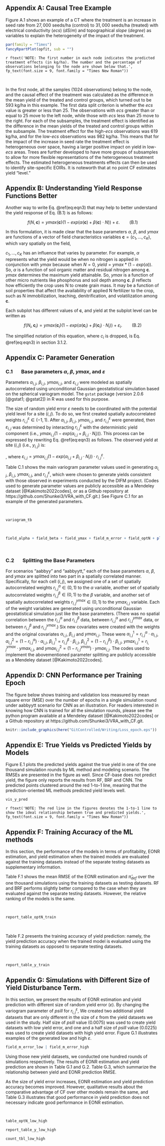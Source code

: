 <!-- NOTE: Erase the extra Figure, Table and section numbers manually-->

## Appendix A: Causal Tree Example {-}
Figure A.1 shows an example of a CT where the treatment is an increase in seed rate from $27,000$ seeds/ha (control) to $31,000$ seeds/ha (treated) with electrical conductivity ($\textit{ecs}$) ($dS/m$) and topographical $\textit{slope}$ ($degree$) as variables to explain the heterogeneity of the impact of the treatment.  

```r
par(family = "Times")
fancyRpartPlot(opfit, sub = "")
```

`r ftext('NOTE: The first number in each node indicates the predicted treatment effects (in kg/ha). The number and the percentage of observations belonging to the node are shown below that.', fp_text(font.size = 9, font.family = "Times New Roman"))`

<br>

In the first node, all the samples ($1024$ observations) belong to the node, and the causal effect of the treatment was calculated as the difference in the mean yield of the treated and control groups, which turned out to be $593$ kg/ha in this example. The first data split criterion is whether the $\textit{ecs}$ value is greater or less than $25$. The observations with $\textit{ecs}$ greater than or equal to $25$ move to the left node, while those with $\textit{ecs}$ less than $25$ move to the right. For each of the subsamples, the treatment effect is identified as the difference in the mean yields of the treated and control groups within the subsample. The treatment effect for the high-$\textit{ecs}$ observations was $619$ kg/ha, and for the low-$\textit{ecs}$ observations was $982$ kg/ha. This means that for the impact of the increase in seed rate the treatment effect is heterogeneous over space, having a larger positive impact on yield in low-$\textit{ecs}$ areas. Trees are further developed to have more groups of subsamples to allow for more flexible representations of the heterogeneous treatment effects. The estimated heterogeneous treatments effects can then be used to identify site-specific EOIRs. It is noteworth that at no point CF estimates yield "level." 

\newpage

## Appendix B: Understanding Yield Response Functions Better {-}
Another way to write Eq. \@ref(eq:eqn3) that may help to better understand the yield response of Eq. (B.1) is as follows:

$$
f(N, \mathbf{c}) = ymax(\mathbf{c})(1-exp(\alpha(\mathbf{c}) + \beta(\mathbf{c}) \cdot N)) + \varepsilon. \qquad \text{(B.1)}
$$

In this formulation, it is made clear that the base parameters $\alpha$, $\beta$, and $ymax$ are functions of a vector of field characteristics variables $\mathbf{c}=(c_1,\dots,c_K)$, which vary spatially on the field, 

$c_1,\dots,c_K$ has an influence that varies by parameter. For example, $\alpha$ represents what the yield would be when no nitrogen is applied in conjunction with $ymax$ because when $N = 0$, $yield = ymax * (1-exp(\alpha))$. So, $\alpha$ is a function of soil organic matter and residual nitrogen among $\mathbf{c}$. $ymax$ determines the maximum yield attainable. So, $ymax$ is a function of other micro nutrients like phosphorus and soil depth among $\mathbf{c}$. $\beta$ reflects how efficiently the crop uses N to create grain mass. It may be a function of soil properties that affect the availability of applied N fertilizer to the crop, such as N immobilization, leaching, denitrification, and volatilization among $\mathbf{c}$. 

Each subplot has different values of $\mathbf{c}$, and yield at the subplot level can be written as

$$
f(N_{i}, \mathbf{c}_{i}) = ymax(\mathbf{c}_{i})(1-exp(\alpha(\mathbf{c}_{i}) + \beta(\mathbf{c}_{i})\cdot N_{i})) + \varepsilon_{i}. \qquad \text{(B.2)}
$$

The simplified notation of this equation, where $c_i$ is dropped, is Eq. \@ref(eq:eqn3) in section 3.1.2. 

\newpage

## Appendix C: Parameter Generation {-}

### C.1 $\quad$ Base parameters **$\alpha$**, **$\beta$**, **$ymax$**, and **$\varepsilon$** {-}
Parameters $\alpha_{i,j}$, $\beta_{i,j}$, $ymax_{i,j}$, and $\varepsilon_{i,j}$ were modeled as spatially autocorrelated using unconditional Gaussian geostatistical simulation based on the spherical variogram model. The `gstat` package (version 2.0.6 [@gstat1; @gstat2]) in R was used for this purpose.

The size of random yield error $\varepsilon$ needs to be coordinated with the potential yield level for a site $(i,j)$.  To do so, we first created spatially autocorrelated weights $r^{\varepsilon}_{i,j} \in (-1,1)$. After $\alpha_{i,j}$, $\beta_{i,j}$, $ymax_{i,j}$, and $r^{\varepsilon}_{i,j}$ were generated, then $\varepsilon_{i,j}$ was determined by interacting $r^{\varepsilon}_{i,j}$ with the deterministic yield component (i.e., $ymax_{i,j}(1-exp(\alpha_{i,j} + \beta_{i,j} \cdot N_{i}))$). This process can be expressed by rewriting Eq. \@ref(eq:eqn3) as follows. The observed yield at site $(i, j)$ (i.e., $y_{i,j}$) is:

\begin{align}
y_{i,j} 
&=  ymax_{i,j}(1-exp(\alpha_{i,j} + \beta_{i,j} \cdot N_{i}))(1+r^{\varepsilon}_{i,j}) \\
&=  ymax_{i,j}(1-exp(\alpha_{i,j} + \beta_{i,j} \cdot N_{i})) +  ymax_{i,j}(1-exp(\alpha_{i,j} + \beta_{i,j} \cdot N_{i})) \cdot r^{\varepsilon}_{i,j} \qquad \text{(C.1)}\\
&= ymax_{i,j}(1-exp(\alpha_{i,j} + \beta_{i,j} \cdot N_{i})) + \varepsilon_{i,j}
\end{align}
, where $\varepsilon_{i,j} = ymax_{i,j}(1-exp(\alpha_{i,j} + \beta_{i,j} \cdot N_{i})) \cdot r^{\varepsilon}_{i,j}$.


Table C.1 shows the main variogram parameter values used in generating $\alpha_{i,j}$, $\beta_{i,j}$, $ymax_{i,j}$, and $r^{\varepsilon}_{i,j}$<!--  $\varepsilon_{i,j}$ -->, which were chosen to generate yields consistent with those observed in experiments conducted by the DIFM project. (Codes used to generate parameter values are publicly accessible as a Mendeley dataset [@Kakimoto2022codes], or as a Github repository at https://github.com/Shunkei3/VRA_with_CF.git.) See Figure C.1 for an example of the generated parameters.<!-- The range and nugget of all parameters were assumed to be $400$ m and 0. The means of $\alpha$, $\beta$, $ymax$, and $\varepsilon$ were assumed to be $-0.5$, $0$, $12,000$ kg/ha, and $0$, and their sills were assumed to be $0.02$, $1.0$, $2.0 \times 10^{6}$ kg/ha, and $0.015$. See Figure C.1 for an example of the generated parameters.  -->

<br>

```r
variogram_tb
```

<br>


```r
field_alpha + field_beta + field_ymax + field_m_error + field_optN + plot_layout(ncol = 2)
```

<br>

### C.2 $\quad$ Splitting the Base Parameters {-}
For scenarios "aabbyy" and "aabbyytt," each of the base parameters $\alpha$, $\beta$, and $ymax$ are splitted into two part in a spatially correlated manner. Specifically, for each cell $(i,j)$, we assigned one of a set of spatially autocorrelated weights $r^{\alpha}_{i,j} \in (0,1)$ to the $\alpha$ variable, another set of spatially autocorrelated weights $r^{\beta}_{i,j} \in (0,1)$ to the $\beta$ variable, and another set of spatially autocorrelated weights $r^{ymax}_{i,j} \in (0,1)$ to the ${ymax}_{i,j}$ variable. Each of the weight variables are generated using unconditional Gaussian geostatistical simulation just like the base parameters. (There was no spatial correlation between the $r^{\alpha}_{i,j}$ and $r^{\beta}_{i,j}$ data, between $r^{\alpha}_{i,j}$ and $r^{ymax}_{i,j}$ data, or between $r^{\beta}_{i,j}$ and $r^{ymax}_{i,j}$.) Six new covariates were created with the weights and the original covariates $\alpha_{i,j}$, $\beta_{i,j}$ and $ymax_{i,j}$. These were 
$\alpha^{1}_{i,j} = r^{\alpha}_{i,j} \cdot \alpha_{i,j}$, $\alpha^{2}_{i,j} = (1- r^{\alpha}_{i,j}) \cdot \alpha_{i,j}$,
$\beta^{1}_{i,j} = r^{\beta}_{i,j} \cdot\beta_{i,j}$, $\beta^{2}_{i,j} = (1- r^{\beta}_{i,j}) \cdot\beta_{i,j}$,
$ymax^{1}_{i,j} = r^{ymax}_{i,j} \cdot ymax_{i,j}$, and $ymax^{2}_{i,j} = (1- r^{ymax}_{i,j}) \cdot ymax_{i,j}$. The codes used to implement the abovementioned parameter splitting are publicly accessible as a Mendeley dataset [@Kakimoto2022codes].

\newpage


## Appendix D: CNN Performance per Training Epoch {-}
The figure below shows training and validation loss measured by mean square error (MSE) over the number of epochs in a single simulation round under aabbyytt scenario for CNN as an illustration. For readers interested in knowing how CNN is trained for all the simulation rounds, please see the python program available at a Mendeley dataset [@Kakimoto2022codes] or a Github repository at https://github.com/Shunkei3/VRA_with_CF.git.

```r
knitr::include_graphics(here("GitControlled/Writing/Loss_epoch.eps"))
```

\newpage


## Appendix E: True Yields vs Predicted Yields by Models

Figure E.1 plots the predicted yields against the true yield in one of the one thousand simulation rounds by ML method and modeling scenario. The RMSEs are presented in the figure as well. Since CF-base does not predict yield, the figure only reports the results from RF, BRF and CNN. The predicted points clustered around the red 1-to-1 line, meaning that the prediction-oriented ML methods predicted yield levels well. <!-- However, as mentioned in section 4.2, even though the yield prediction accuracy evaluated at the actually applied N rate is good, it does not necessarily mean good performance in predicting yield “response” function which requires counterfactual prediction.   -->


```r
vis_y_pred
```

`r ftext('NOTE: The red line in the figures denotes the 1-to-1 line to show the ideal relationship between true and predicted yields.', fp_text(font.size = 9, font.family = "Times New Roman"))`

\newpage


## Appendix F: Training Accuracy of the ML methods {-}

In this section, the performance of the models in terms of profitability, EONR estimation, and yield estimation when the trained models are evaluated against the training datasets instead of the separate testing datasets as supplementary information. 

Table F.1 shows the mean RMSE of the EONR estimation and $\hat{\pi}_{def}$ over the one thousand simulations using the training datasets as testing datasets. RF and BRF performs slightly better compared to the case when they are evaluated against the separate testing datasets. However, the relative ranking of the models is the same. 

<br>

```r
report_table_optN_train
```

<br>

Table F.2 presents the training accuracy of yield prediction: namely, the yield prediction accuracy when the trained model is evaluated using the training datasets as opposed to separate testing datasets. 

<br>

```r
report_table_y_train
```

\newpage



## Appendix G: Simulations with Different Size of Yield Disturbance Term.
In this section, we present the results of EONR estimation and yield prediction with different size of random yield error ($\varepsilon$). By changing the variogram parameter of $psill$ for $r^{\varepsilon}_{i,j}$, We created two additional yield datasets	that are only different in the size of $\varepsilon$ from the yield datasets we used in the study. Half size of $psill$ value ($0.0075$) was used to create yield datasets with low yield error, and one and a half size of $psill$ value ($0.0225$) was used to create yield datasets with high yield error. Figure G.1 illustrates examples of the generated low and high $\varepsilon$. 

```r
field_m_error_low | field_m_error_high
```

\newpage

Using those new yield datasets, we conducted one hundred rounds of simulations respectively. The results of EONR estimation and yield prediction are shown in Table G.1 and G.2. Table G.3, which summarize the relationship between yield and EONR prediction RMSE.

As the size of yield error increases, EONR estimation and yield prediction accuracy becomes improved. However, qualitative results about the comparative advantage of CF over other models remain the same, and Table G.3 illustrates that good performance in yield prediction does not necessary indicate good performance in EONR estimation. 

<br>

```r
table_optN_low_high
```


```r
report_table_y_low_high
```

\newpage 

```r
count_tbl_low_high
```















